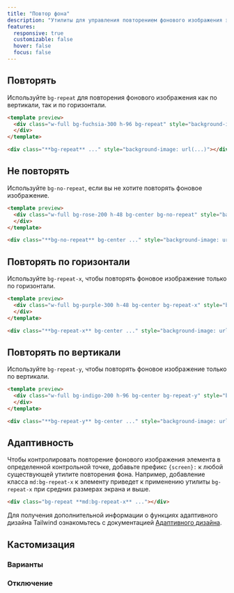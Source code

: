 ```yaml
---
title: "Повтор фона"
description: "Утилиты для управления повторением фонового изображения элемента."
features:
  responsive: true
  customizable: false
  hover: false
  focus: false
---
```




## Повторять

Используйте `bg-repeat` для повторения фонового изображения как по вертикали, так и по горизонтали.

```html fuchsia
<template preview>
  <div class="w-full bg-fuchsia-300 h-96 bg-repeat" style="background-image:url('/img/placeholder-fuchsia.svg');">
  </div>
</template>

<div class="**bg-repeat** ..." style="background-image: url(...)"></div>
```

## Не повторять

Используйте `bg-no-repeat`, если вы не хотите повторять фоновое изображение.

```html rose
<template preview>
  <div class="w-full bg-rose-200 h-48 bg-center bg-no-repeat" style="background-image:url('/img/placeholder-rose.svg');">
  </div>
</template>

<div class="**bg-no-repeat** bg-center ..." style="background-image: url(...)"></div>
```

## Повторять по горизонтали

Используйте `bg-repeat-x`, чтобы повторять фоновое изображение только по горизонтали.

```html purple
<template preview>
  <div class="w-full bg-purple-300 h-48 bg-center bg-repeat-x" style="background-image:url('/img/placeholder-purple.svg');">
  </div>
</template>

<div class="**bg-repeat-x** bg-center ..." style="background-image: url(...)"></div>
```

## Повторять по вертикали

Используйте `bg-repeat-y`, чтобы повторять фоновое изображение только по вертикали.

```html indigo
<template preview>
  <div class="w-full bg-indigo-200 h-96 bg-center bg-repeat-y" style="background-image:url('/img/placeholder-indigo.svg');">
  </div>
</template>

<div class="**bg-repeat-y** bg-center ..." style="background-image: url(...)"></div>
```

## Адаптивность

Чтобы контролировать повторение фонового изображения элемента в определенной контрольной точке, добавьте префикс `{screen}:` к любой существующей утилите повторения фона. Например, добавление класса `md:bg-repeat-x` к элементу приведет к применению утилиты `bg-repeat-x` при средних размерах экрана и выше.

```html
<div class="bg-repeat **md:bg-repeat-x** ..."></div>
```

Для получения дополнительной информации о функциях адаптивного дизайна Tailwind ознакомьтесь с документацией [Адаптивного дизайна](/docs/responsive-design).

## Кастомизация

### Варианты

<Variants plugin="backgroundRepeat" />

### Отключение

<Disabling plugin="backgroundRepeat" />
